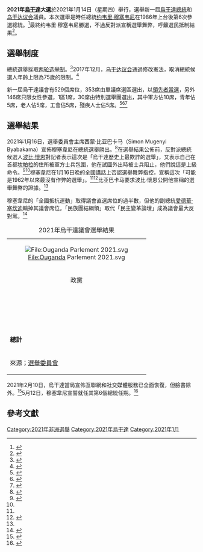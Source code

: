 '''2021年[[乌干达|烏干達]]大選'''於2021年1月14日（星期四）舉行，選舉新一屆[[烏干達國家元首|烏干達總統]]和[[乌干达议会|乌干达议会]]議員。本次選舉是時任總統[[约韦里·穆塞韦尼|约韦里·穆塞韦尼]]在1986年上台後第6次參選總統。<ref name=dw20210114>{{cite news |url=https://p.dw.com/p/3ntIn |title=Ugandans vote in contested presidential election |publisher=DW |date=2021-01-14}}</ref>最終约韦里·穆塞韦尼勝選，不過反對派宣稱選舉舞弊，呼籲選民抵制結果<ref>{{Cite web |url=https://www.voachinese.com/a/sudan-president-won-election-20210116/5740382.html |title=乌干达现任总统胜选 |accessdate=2021-01-17 |archive-date=2021-01-22 |archive-url=https://web.archive.org/web/20210122005041/https://www.voachinese.com/a/sudan-president-won-election-20210116/5740382.html |dead-url=no }}</ref>。

==選舉制度==
總統選舉採取[[两轮选举制|两轮选举制]]。<ref>{{Cite web|title=Presidential Electons Act 2000 | Uganda Legal Information Institute|url=https://ulii.org/ug/legislation/consolidated-act/142|access-date=2020-09-18|website=ulii.org|archive-date=2020-11-15|archive-url=https://web.archive.org/web/20201115162005/https://ulii.org/ug/legislation/consolidated-act/142|dead-url=no}}</ref>2017年12月，[[乌干达议会|乌干达议会]]通過修改憲法，取消總統候選人年齡上限為75歲的限制。<ref>{{Cite news |url=https://www.voanews.com/a/uganda-parliament-law-yoweri-museveni-re-election/4172340.html |title=Ugandan MPs Clear Way for Museveni to Seek Re-election |publisher=VOA |date=2017-12-20 |accessdate=2021-01-17 |archive-date=2017-12-28 |archive-url=https://web.archive.org/web/20171228073610/https://www.voanews.com/a/uganda-parliament-law-yoweri-museveni-re-election/4172340.html |dead-url=no }}</ref>

新一屆烏干達議會有529個席位，353席由單議席選區選出，以[[領先者當選|領先者當選]]，另外146席只限女性參選，1區1席，30席由特別選舉團選出，其中軍方佔10席，青年佔5席，老人佔5席，工會佔5席，殘疾人士佔5席。<ref>{{Cite web|url=https://www.ilo.org/dyn/natlex/docs/ELECTRONIC/44038/90491/F206329993/UGA44038.pdf|title=Constitution|accessdate=2021-01-17|archive-date=2020-09-18|archive-url=https://web.archive.org/web/20200918153033/https://www.ilo.org/dyn/natlex/docs/ELECTRONIC/44038/90491/F206329993/UGA44038.pdf|dead-url=no}}</ref><ref>{{Cite web |url=https://www.ec.or.ug/sites/default/files/press/VET%20Handbook%202020.pdf |title=Electoral handbook |accessdate=2021-01-17 |archive-date=2020-11-29 |archive-url=https://web.archive.org/web/20201129045142/https://www.ec.or.ug/sites/default/files/press/VET%20Handbook%202020.pdf |dead-url=no }}</ref><ref>{{Cite web|url=https://www.electionguide.org/elections/id/3613/#_ftn1|title=IFES Election Guide | Elections: Uganda National Assembly 2021|website=www.electionguide.org|accessdate=2021-01-17|archive-date=2021-01-22|archive-url=https://web.archive.org/web/20210122193008/https://www.electionguide.org/elections/id/3613/#_ftn1|dead-url=no}}</ref>

==選舉結果==
2021年1月16日，選舉委員會主席西蒙·比亚巴卡马（Simon Mugenyi Byabakama）宣佈穆塞韋尼在總統選舉勝出。<ref name="BBCResults">{{cite news |url=https://www.bbc.co.uk/news/world-africa-55689665 |website=BBC |title=Uganda: Veteran leader Yoweri Museveni declared election winner |date=2021-01-16 |accessdate=2021-01-17 |archive-date=2021-01-21 |archive-url=https://web.archive.org/web/20210121231701/https://www.bbc.co.uk/news/world-africa-55689665 |dead-url=no }}</ref>在選舉結果公佈前，反對派總統候選人[[波比·懷恩|波比·懷恩]]對記者表示這次是「烏干達歷史上最欺詐的選舉」，又表示自己在首都[[坎帕拉|坎帕拉]]的住所被軍方士兵包圍，他在試圖外出時被士兵阻止，他們說這是上級命令。<ref name="dw20210116">{{cite news |url=https://p.dw.com/p/3o0s9 |title=Uganda: Yoweri Museveni declared winner amid election fraud allegations |publisher=DW |date=2021-01-16}}</ref><ref name="GraunResults"/>穆塞韋尼在1月16日晚的全國講話上否認選舉舞弊指控，宣稱這次「可能是1962年以來最沒有作弊的選舉」。<ref name="BBCResults"/><ref name="GraunResults">{{cite news |work=The Guardian |title=Museveni declared election winner in Uganda as rival Bobi Wine alleges fraud |first1=Emmanuel |last1=Akinwotu |first2=Samuel |last2=Okiror |date=2021-01-16 |url=https://www.theguardian.com/world/2021/jan/16/uganda-president-wins-decisive-election-as-bobi-wine-alleges |accessdate=2021-01-17 |archive-date=2021-01-23 |archive-url=https://web.archive.org/web/20210123191647/https://www.theguardian.com/world/2021/jan/16/uganda-president-wins-decisive-election-as-bobi-wine-alleges |dead-url=no }}</ref>比亚巴卡马要求波比·懷恩公開他宣稱的選舉舞弊的證據。<ref name="BBCResults"/>

{{Election results
|caption=2021年烏干達總統選舉結果
|cand1=[[约韦里·穆塞韦尼|约韦里·穆塞韦尼]]|party1=[[全国抵抗运动|全国抵抗运动]]|votes1=5851037|color1=#FFD700
|cand2=[[波比·懷恩|波比·懷恩]]|party2=[[民族团结纲领|民族团结纲领]]|votes2=3475298|color2=#C62127
|cand3=帕特里克·奥波伊·阿穆里亚特|party3=[[民主變革論壇|民主變革論壇]]|votes3=323536
|cand4=[[穆吉沙·蒙圖|穆吉沙·蒙圖]]|party4=[[全国转变联盟|全国转变联盟]]|votes4=65334
|cand5=[[諾伯特·毛|諾伯特·毛]]|party5=[[民主黨_(烏干達)|民主黨]]|votes5=55665
|cand6=[[亨利·圖穆昆德|亨利·圖穆昆德]]|party6=無黨籍|votes6=50141
|cand7=Joseph Kabuleta|party7=無黨籍|votes7=44300
|cand8=南希·卡倫貝|party8=無黨籍|votes8=37469
|cand9=John Katumba|party9=無黨籍|votes9=35983
|cand10=Fred Mwesigye |party10=無黨籍|votes10=24673
|cand11=Willy Mayambala|party11=無黨籍|votes11=14657
|invalid=381386
|electorate=18103603
|source=[https://www.monitor.co.ug/uganda/news/national/museveni-s-win-pushes-his-rule-to-four-decades-3259192 Daily Monitor]
}}

穆塞韋尼的「全國抵抗運動」取得議會直選席位的過半數，但他的副總統[[愛德華·塞坎迪|愛德華·塞坎迪]]輸掉其議會席位。「民族團結綱領」取代「民主變革論壇」成為議會最大反對黨。<ref>{{cite web |url=https://www.theafricareport.com/59593/uganda-elections-museveni-wins-bobi-wine-the-new-power-in-parliament/ |title=Uganda elections: Museveni wins, Bobi Wine the rising power in parliament |website=theafricanreport.com |date=2021-01-17 |accessdate=2021-01-18 |archive-date=2021-01-17 |archive-url=https://web.archive.org/web/20210117093654/https://www.theafricareport.com/59593/uganda-elections-museveni-wins-bobi-wine-the-new-power-in-parliament/ |dead-url=no }}</ref>

{| class=wikitable style=text-align:right
|-
|+ 2021年烏干達議會選舉結果
|-
|colspan=11 align=center| [[File:Ouganda_Parlement_2021.svg|File:Ouganda Parlement 2021.svg]]
|-
!rowspan=2 colspan=2|政黨
!colspan=3|地方選區
!colspan=3|女性
!rowspan=2|特別選舉團
!rowspan=2|合計席次
!rowspan=2|+/–
|-
!得票
!%
!席次
!得票
!%
!席次
|-
|  bgcolor=#FFD700 | 
|align=left|[[全国抵抗运动|全国抵抗运动]]||4,158,934 ||41.60 ||218 ||4,532,814 ||44.81 ||101 ||17 ||336 || +42
|-
|  bgcolor=#C62127 | 
|align=left|民族團結綱領 ||1,347,929 ||13.48 ||43 ||1,607,425 ||15.89 ||14 ||0 ||57 || 新
|-
| bgcolor=#00BFFF | 
|align=left|[[民主變革論壇|民主變革論壇]]||729,247 ||7.29 ||24 ||674,154 ||6.66 ||8 ||0 ||32 || -4 
|-
| bgcolor=#0C713A | 
|align=left|[[民主黨_(烏干達)|民主黨]]||245,248 ||2.45 ||8 ||181,364 ||1.79 ||1 ||0 ||9 || -6 
|-
| bgcolor=#FF0000 |
|align=left|[[烏干達人民大會黨|烏干達人民大會黨]]||180,313 ||1.80 ||7 ||229,884 ||2.27 ||2 ||0 ||9 || +3 
|-
| bgcolor=#9954AD |
|align=left|全國轉變聯盟 ||72,018 ||0.72 ||0 ||82,318 ||0.81 ||0 ||0 ||0 || 新
|-
| bgcolor=#2D3194 | 
|align=left|公義論壇 ||24,843 ||0.25 ||1 ||22,625 ||0.22 ||0 ||0 ||1 || +1 
|-
| bgcolor=#D38135 | 
|align=left|人民進步黨 ||10,076 ||0.10 ||1 ||– ||– ||– ||0 ||1 || +1 
|-
| bgcolor=#EEEEEE | 
|align=left|烏干達經濟黨 ||6,199 ||0.06 ||0 ||– ||– ||– ||0 ||0 || 新
|-
| bgcolor=#EEEEEE | 
|align=left|烏干達生態黨 ||4,287 ||0.04 ||0 ||– ||– ||– ||0 ||0 || 新
|-
| bgcolor=purple | 
|align=left|保守黨 ||1,071 ||0.01 ||0 ||– ||– ||– ||0 ||0 ||0 
|-
| bgcolor=#EEEEEE | 
|align=left|社會民主黨 ||719 ||0.01 ||0 ||– ||– ||– ||0 ||0 ||0 
|-
| bgcolor=#EEEEEE | 
|align=left|Forum for Integrity in Leadership||122 ||0.00 ||0 ||– ||– ||– ||0 ||0 || 新
|-
| bgcolor=#EEEEEE | 
|align=left|Congress Service Volunteers Organisation||68 ||0.00 ||0 ||– ||– ||– ||0 ||0 || 新
|-
| bgcolor=#DDDDDD | 
|align=left|無黨籍人士 ||3,217,480 ||32.18 ||51 ||2,785,676||27.54 ||20 ||3 ||74 || +8 
|-
| bgcolor=#000000 | 
|align=left|軍方 ||–||–||–||–||–||–||10||10||0
|-
|align=left colspan=2|'''總計'''||'''9,998,554'''||'''100'''||'''353'''||'''10,116,260'''||'''100'''||'''146'''||'''30'''||'''529'''||'''+103'''
|-
|align=left colspan=11|來源；[https://www.ec.or.ug/ecresults/2021/MPS_RESULTS_2021.pdf 選舉委員會] {{Wayback|url=https://www.ec.or.ug/ecresults/2021/MPS_RESULTS_2021.pdf |date=20210226151214 }}
|}

2021年2月10日，烏干達當局宣佈互聯網和社交媒體服務已全面恢復，但臉書除外。<ref>{{cite news |url=https://www.voanews.com/africa/ugandan-government-restores-social-media-sites-except-facebook |title=Ugandan Government Restores Social Media Sites, Except Facebook |publisher=VOA |date=2021-02-10 |accessdate=2021-02-10 |archive-date=2021-03-30 |archive-url=https://web.archive.org/web/20210330075257/https://www.voanews.com/africa/ugandan-government-restores-social-media-sites-except-facebook |dead-url=no }}</ref>5月12日，穆塞韋尼宣誓就任其第6個總統任期。<ref>{{cite news |url=https://www.voanews.com/africa/ugandas-museveni-sworn-sixth-term |title=Uganda's Museveni Sworn In for Sixth Term |publisher=VOA |date=2021-05-12 |accessdate=2021-05-13 |archive-date=2021-05-13 |archive-url=https://web.archive.org/web/20210513142220/https://www.voanews.com/africa/ugandas-museveni-sworn-sixth-term |dead-url=no }}</ref>

==參考文獻==
{{reflist}}

{{烏干達選舉}}
[[Category:2021年非洲選舉|Category:2021年非洲選舉]]
[[Category:2021年烏干達|Category:2021年烏干達]]
[[Category:2021年1月|Category:2021年1月]]